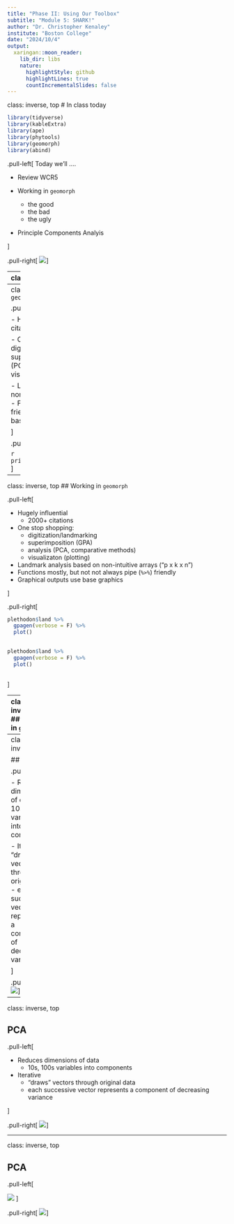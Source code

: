 ```yaml
---
title: "Phase II: Using Our Toolbox"
subtitle: "Module 5: SHARK!"
author: "Dr. Christopher Kenaley"
institute: "Boston College"
date: "2024/10/4"
output:
  xaringan::moon_reader:
    lib_dir: libs
    nature:
      highlightStyle: github
      highlightLines: true
      countIncrementalSlides: false
---
```

class: inverse, top
# In class today 

```r
library(tidyverse)
library(kableExtra)
library(ape)
library(phytools)
library(geomorph)
library(abind)


```

<!-- Add icon library -->
<link rel="stylesheet" href="https://cdnjs.cloudflare.com/ajax/libs/font-awesome/5.14.0/css/all.min.css">


.pull-left[
Today we'll ....

- Review WCR5 

- Working in `geomorph`
  - the good
  - the bad
  - the ugly

- Principle Components Analyis

]

.pull-right[
![](https://upload.wikimedia.org/wikipedia/commons/thumb/3/3c/Full_Shot_of_a_Caribbean_Reef_Shark_at_Tiger_Beach_Bahamas.jpg/1600px-Full_Shot_of_a_Caribbean_Reef_Shark_at_Tiger_Beach_Bahamas.jpg)
]

---
class: inverse, top
<!-- slide 1 -->

## WCR5

.pull-left[

- Code: Copy and paste is ok, just know what it's doing
- Staying on task


]

.pull-right[
![](https://i0.wp.com/www.bwhneurosciences.org/wp-content/uploads/2020/06/1200px-FIJI_software_Logo.svg_.png)
]


---
class: inverse, top
## Working in `geomorph`

.pull-left[

- Hugely influential
  - 2000+ citations
  
- One stop shopping: 
  - digitization/landmarking
  - superimposition (GPA)
  - analysis (PCA, comparative methods)
  - visualizaton (plotting)

- Landmark analysis based on non-intuitive arrays ("p x k x n")
- Functions not pipe (`%>%`) friendly
- Graphical outputs use base graphics




]

.pull-right[

```r
print(plethodon$land[1:3,,1:2])
```
]

---
class: inverse, top
## Working in `geomorph`

.pull-left[

- Hugely influential
  - 2000+ citations
  
- One stop shopping: 
  - digitization/landmarking
  - superimposition (GPA)
  - analysis (PCA, comparative methods)
  - visualizaton (plotting)

- Landmark analysis based on non-intuitive arrays ("p x k x n")
- Functions mostly, but not not always pipe (`%>%`) friendly
- Graphical outputs use base graphics




]

.pull-right[


```r
plethodon$land %>% 
  gpagen(verbose = F) %>% 
  plot()
  
```
```r
plethodon$land %>% 
  gpagen(verbose = F) %>% 
  plot()
  
```
]

---
class: inverse, top
## Working in `geomorph`

.pull-left[

- Hugely influential
  - 2000+ citations
  
- One stop shopping: 
  - digitization/landmarking
  - superimposition (GPA)
  - analysis (PCA, comparative methods)
  - visualizaton (plotting)

- Landmark analysis based on non-intuitive arrays ("p x k x n")
- Functions mostly, but not not always pipe (`%>%`) friendly
- Graphical outputs use base graphics




]

.pull-right[

Try this . . .

```r
plethodon$land %>% 
  gpagen() %>%
  gm.prcomp() %>% 
  plot()
  
```
]



---
class: inverse, top
<!-- slide 1 -->

## PCA


.pull-left[

- Reduces dimensions of data
  - 10s, 100s variables into components

- Iterative
  - "draws" vectors through original data
  - each successive vector represents a component of decreasing variance


]

.pull-right[
![](https://miro.medium.com/v2/resize:fit:1192/format:webp/1*QinDfRawRskupf4mU5bYSA.png)
]

---
class: inverse, top
<!-- slide 1 -->

## PCA


.pull-left[

- Reduces dimensions of data
  - 10s, 100s variables into components

- Iterative
  - "draws" vectors through original data
  - each successive vector represents a component of decreasing variance


]

.pull-right[
![](https://miro.medium.com/v2/resize:fit:1400/format:webp/1*LKTwaVmP4Dqxb-N3iD3CHw.png)
]


---
class: inverse, top
<!-- slide 1 -->

## PCA


.pull-left[

![](https://miro.medium.com/v2/resize:fit:1192/format:webp/1*QinDfRawRskupf4mU5bYSA.png)
]

.pull-right[
![](https://miro.medium.com/v2/resize:fit:1400/format:webp/1*LKTwaVmP4Dqxb-N3iD3CHw.png)
]






